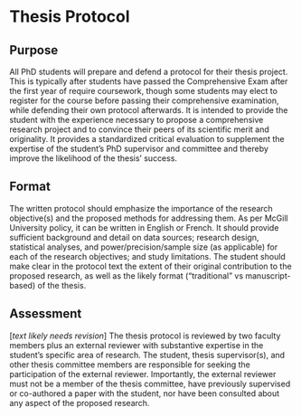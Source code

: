 # Thesis Protocol

## Purpose
All PhD students will prepare and defend a protocol for their thesis project. This is typically after students have passed the Comprehensive Exam after the first year of require coursework, though some students may elect to register for the course before passing their comprehensive examination, while defending their own protocol afterwards. It is intended to provide the student with the experience necessary to propose a comprehensive research project and to convince their peers of its scientific merit and originality. It provides a standardized critical evaluation
to supplement the expertise of the student’s PhD supervisor and committee and thereby improve the likelihood of the thesis' success. 

## Format
The written protocol should emphasize the importance of the research objective(s) and the proposed methods for addressing them. As per McGill University policy, it can be written in English or French. It should provide sufficient background and detail on data sources; research design, statistical analyses, and power/precision/sample size (as applicable) for each of the research objectives; and study limitations. The student should make clear in the protocol text the extent of their original contribution to the proposed research, as well as the likely format ("traditional" vs manuscript-based) of the thesis.

## Assessment 
[*text likely needs revision*]
The thesis protocol is reviewed by two faculty members plus an external reviewer with substantive expertise in the student's specific area of research. The student, thesis supervisor(s), and other thesis committee members are responsible for seeking the participation of the external reviewer. Importantly, the external reviewer must not be a member of the thesis committee, have previously supervised or co-authored a paper with the student, nor have been consulted about any aspect of the proposed research.